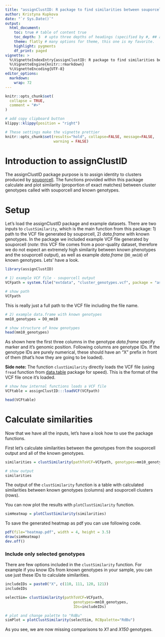 ```yaml
---
title: "assignClustID: R package to find similarities between souporcell ouput and known genotypes"
author: Kristyna Kupkova
date: "`r Sys.Date()`"
output: 
  html_document:
    toc: true # table of content true
    toc_depth: 3  # upto three depths of headings (specified by #, ## and ###)
    theme: flatly # many options for theme, this one is my favorite.
    highlight: pygments
    df_print: paged
vignette: >
  %\VignetteIndexEntry{assignClustID: R package to find similarities between souporcell ouput and known genotypes}
  %\VignetteEngine{knitr::rmarkdown}
  %\VignetteEncoding{UTF-8}
editor_options: 
  markdown: 
    wrap: 72
---
```


```r
knitr::opts_chunk$set(
  collapse = TRUE,
  comment = "#>"
)
```

```r
# add copy clipboard button
klippy::klippy(position = "right")
```

```r
# These settings make the vignette prettier
knitr::opts_chunk$set(results="hold", collapse=FALSE, message=FALSE, 
                      warning = FALSE)
```

# Introduction to assignClustID

The assignClustID package purpose is to assign identity to clusters
produced by [souporcell](https://github.com/wheaton5/souporcell). The
functions provided within this package calculate and plot similarity
(proportion of exact matches) between cluster genotypes called with
souporcell and known genotypes.

# Setup

Let's load the assignClustID package and example datasets. There are two
inputs to `clustSimilarity`, which is the main function from this
package: 1) path to the VCF file generated by souporcell, 2)
*data.frame* with known genotypes. In the package we included example
VCF file generated by souporcell (*note*: this VCF file comes from a
poor-quality dataset, therefore we do not expect an extremely high
similarity between known phenotypes and the souporcell output), as well
as example *data.frame* (`DO_mm10`) of known genotypes. Lets' have a
look.

```r
library(assignClustID)

# 1) example VCF file - souporcell output
VCFpath = system.file("extdata", "cluster_genotypes.vcf", package = "assignClustID")

# show path
VCFpath
```

This is really just a full path to the VCF file including the file name.

```r
# 2) example data.frame with known genotypes
mm10_genotypes = DO_mm10

# show structure of know genotypes
head(mm10_genotypes)
```

As shown here the first three columns in the genotype *data.frame*
specify marker and it's genomic position. Following columns are genotype
IDs. If the genotype IDs are purely numerical, these should have an "X"
prefix in front of them (that's how they are going to be loaded).

**Side note:** The function `clustSimilarity` directly loads the VCF
file (using `fread` function from
[data.table](https://cran.r-project.org/web/packages/data.table/vignettes/datatable-intro.html)
package for speed). This is the format of the VCF file once it's loaded.

```r
# show how internal functions loads a VCF file
VCFtable = assignClustID:::loadVCF(VCFpath)

head(VCFtable)
```

# Calculate similarities

Now that we have all the inputs, let's have a look how to use the
package functions.

First let's calculate similarities between the genotypes from the
souporcell output and all of the known genotypes.

```r

similarities = clustSimilarity(pathToVCF=VCFpath, genotypes=mm10_genotypes)

# show output
similarities
```

The output of the `clustSimilarity` function is a table with calculated
similarities between known genotypes (columns) and souporcell clusters
(rows).

You can now plot the results with `plotClustSimilarity` function.

```r
simHeatmap = plotClustSimilarity(similarities)
```

To save the generated heatmap as pdf you can use following code.

```r
pdf(file="heatmap.pdf", width = 4, height = 3.5)
draw(simHeatmap)
dev.off()
```

### Include only selected genotypes

There are few options included in the `clustSimilarity` function. For
example if you know IDs from known genotypes in your sample, you can use
just these IDs to calculate similarities.

```r
includeIDs = paste0("X", c(110, 111, 120, 121))
includeIDs
```

```r
selectSim= clustSimilarity(pathToVCF=VCFpath, 
                               genotypes=mm10_genotypes, 
                               IDs=includeIDs)

# plot and change palette to "RdBu"
simPlot = plotClustSimilarity(selectSim, RCBpalette="RdBu")
```

As you see, we are now missing comparisons to *X1* and *X150* genotypes.


